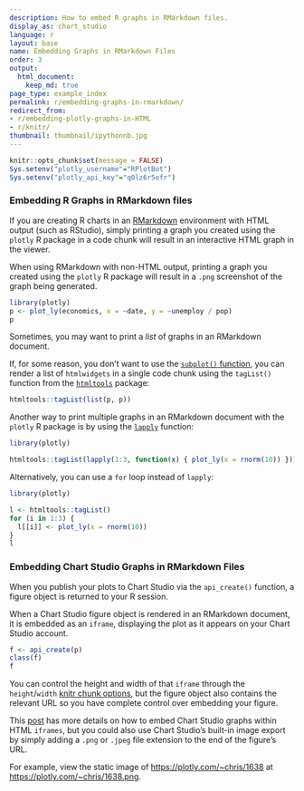 ```yaml
---
description: How to embed R graphs in RMarkdown files.
display_as: chart_studio
language: r
layout: base
name: Embedding Graphs in RMarkdown Files
order: 3
output:
  html_document:
    keep_md: true
page_type: example_index
permalink: r/embedding-graphs-in-rmarkdown/
redirect_from:
- r/embedding-plotly-graphs-in-HTML
- r/knitr/
thumbnail: thumbnail/ipythonnb.jpg
---
```


```r
knitr::opts_chunk$set(message = FALSE)
Sys.setenv("plotly_username"="RPlotBot")
Sys.setenv("plotly_api_key"="q0lz6r5efr")
```
### Embedding R Graphs in RMarkdown files

If you are creating R charts in an [RMarkdown](http://rmarkdown.rstudio.com/) environment with HTML output (such as RStudio), simply printing a graph you created using the `plotly` R package in a code chunk will result in an interactive HTML graph in the viewer. 

When using RMarkdown with non-HTML output, printing a graph you created using the `plotly` R package will result in a `.png` screenshot of the graph being generated.

```r
library(plotly)
p <- plot_ly(economics, x = ~date, y = ~unemploy / pop)
p
```

Sometimes, you may want to print a _list_ of graphs in an RMarkdown document. 

If, for some reason, you don't want to use the [`subplot()` function](https://plotly.com/r/subplots/), you can render a list of `htmlwidgets` in a single code chunk using the `tagList()` function from the [`htmltools`](https://cran.r-project.org/web/packages/htmltools/index.html) package:

```r
htmltools::tagList(list(p, p))
```

Another way to print multiple graphs in an RMarkdown document with the `plotly` R package is by using the [`lapply`](https://www.rdocumentation.org/packages/base/versions/3.6.2/topics/lapply) function:

```r
library(plotly)

htmltools::tagList(lapply(1:3, function(x) { plot_ly(x = rnorm(10)) }))
```

Alternatively, you can use a `for` loop instead of `lapply`:

```r
library(plotly)

l <- htmltools::tagList()
for (i in 1:3) {
  l[[i]] <- plot_ly(x = rnorm(10))
}
l
```

### Embedding Chart Studio Graphs in RMarkdown Files

When you publish your plots to Chart Studio via the `api_create()` function, a figure object is returned to your R session. 

When a Chart Studio figure object is rendered in an RMarkdown document, it is embedded as an `iframe`, displaying the plot as it appears on your Chart Studio account.

```r
f <- api_create(p)
class(f)
f
```

You can control the height and width of that `iframe` through the `height`/`width` [knitr chunk options](http://yihui.name/knitr/options/), but the figure object also contains the relevant URL so you have complete control over embedding your figure. 

This [post](http://help.plot.ly/embed-graphs-in-websites/) has more details on how to embed Chart Studio graphs within HTML `iframes`, but you could also use Chart Studio's built-in image export by simply adding a `.png` or `.jpeg` file extension to the end of the figure's URL. 

For example, view the static image of <https://plotly.com/~chris/1638> at <https://plotly.com/~chris/1638.png>.